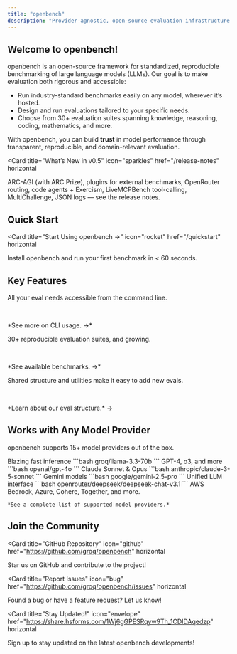 ```yaml
---
title: "openbench"
description: "Provider-agnostic, open-source evaluation infrastructure for language models"
---
```


## Welcome to openbench!

openbench is an open-source framework for standardized, reproducible benchmarking of large language models (LLMs).
Our goal is to make evaluation both rigorous and accessible:

- Run industry-standard benchmarks easily on any model, wherever it’s hosted.
- Design and run evaluations tailored to your specific needs.
- Choose from 30+ evaluation suites spanning knowledge, reasoning, coding, mathematics, and more.

With openbench, you can build **trust** in model performance through transparent, reproducible, and domain-relevant evaluation.

<Card
  title="What’s New in v0.5"
  icon="sparkles"
  href="/release-notes"
  horizontal
>
  ARC-AGI (with ARC Prize), plugins for external benchmarks, OpenRouter routing, code agents + Exercism, LiveMCPBench tool-calling, MultiChallenge, JSON logs — see the release notes.
</Card>

## Quick Start

<Card
  title="Start Using openbench →"
  icon="rocket"
  href="/quickstart"
  horizontal
>
  Install openbench and run your first benchmark in < 60 seconds.
</Card>

## Key Features

<Columns cols={3}>
  <Card
    title="Simple CLI"
    icon="terminal"
    href="/cli/overview">
    <div class="flex flex-col h-full">
      <p>All your eval needs accessible from the command line.</p>
      <br />
      <p class="mt-auto">*See more on CLI usage. →*</p>
    </div>
  </Card>
  <Card
    title="Diverse Benchmarks"
    icon="grip"
    href="/benchmarks/catalog"
  >  
    <div class="flex flex-col h-full">
      <p>30+ reproducible evaluation suites, and growing.</p>
      <br />
      <p class="mt-auto">*See available benchmarks. →*</p>
    </div>
  </Card>
  <Card
    title="Extensible Framework"
    icon="expand"
    href="/development/architecture"
  >
    <div class="flex flex-col h-full">
      <p>Shared structure and utilities make it easy to add new evals.</p>
      <br />
      <p class="mt-auto">*Learn about our eval structure.* →</p>
    </div>
  </Card>
</Columns>

## Works with Any Model Provider

openbench supports 15+ model providers out of the box.

<Columns cols={3}>
  <Card title="Groq" icon="microchip">
    Blazing fast inference
    ```bash
    groq/llama-3.3-70b
    ```
  </Card>
  <Card title="OpenAI" icon="brain">
    GPT-4, o3, and more
    ```bash
    openai/gpt-4o
    ```
  </Card>
  <Card title="Anthropic" icon="robot">
    Claude Sonnet & Opus
    ```bash
    anthropic/claude-3-5-sonnet
    ```
  </Card>
  <Card title="Google" icon="google">
    Gemini models
    ```bash
    google/gemini-2.5-pro
    ```
  </Card>
  <Card title="OpenRouter" icon="computer" href="/openrouter">
    Unified LLM interface
    ```bash
    openrouter/deepseek/deepseek-chat-v3.1
    ```
  </Card>
  <Card
    title="15+ More"
    icon="ellipsis"
    href="/providers"
  >
    AWS Bedrock, Azure, Cohere, Together, and more.  

    *See a complete list of supported model providers.*
  </Card>
</Columns>

## Join the Community

<Card
  title="GitHub Repository"
  icon="github"
  href="https://github.com/groq/openbench"
  horizontal
>
  Star us on GitHub and contribute to the project!
</Card>

<Card
  title="Report Issues"
  icon="bug"
  href="https://github.com/groq/openbench/issues"
  horizontal
>
  Found a bug or have a feature request? Let us know!
</Card>

<Card
  title="Stay Updated!"
  icon="envelope"
  href="https://share.hsforms.com/1Wj6gGPESRqyw9Th_1CDIDAqedzp"
  horizontal
>
  Sign up to stay updated on the latest openbench developments!
</Card>